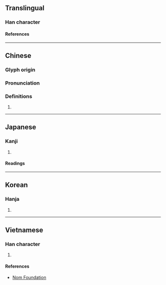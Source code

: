{{character info/new}}
==Translingual==

===Han character===
{{Han char|rn=9|rad=人|as=08|sn=10|four=|canj=OSJL|ids=⿰亻耶}}

====References====
{{Han ref|kx=0112.071|hdz=10171.030|uh=503B}}

----
==Chinese==
{{zh-forms}}

===Glyph origin===
{{Han etym|耶}}

===Pronunciation===
{{zh-pron
|m=yē
|mc=y
|oc=y
|cat=pn
}}

===Definitions===
{{zh-hanzi}}

# {{zh-only|伽倻}}

----

==Japanese==

===Kanji===
{{ja-kanji|grade=|rs=人08}}

# {{rfdef|ja|sort=人08}}

====Readings====
{{ja-readings
|on=や
|kun=や
}}

----

==Korean==

===Hanja===
{{ko-hanja|야}}

# {{rfdef|ko|sort=人08}}

----

==Vietnamese==

===Han character===
{{vi-readings|reading=[[gia]]|rs=人08}}

# {{rfdef|vi|sort=人08}}

====References====
* [http://nomfoundation.org/common/nom_details.php?codepoint=503b Nom Foundation]

{{cln|vi|Han tu}}